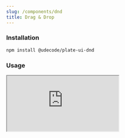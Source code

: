 ```yaml
---
slug: /components/dnd
title: Drag & Drop
---
```


### Installation

```bash npm2yarn
npm install @udecode/plate-ui-dnd
```

### Usage

<iframe
  src="https://codesandbox.io/embed/plate-playground-v1-2mh1c?autoresize=1&fontsize=16&theme=dark"
  style={{
    width: '100%',
    height: '80vh',
    border: 0,
    borderRadius: '8px',
    overflow: 'hidden',
  }}
  title="Plate Playground"
  allow="accelerometer; ambient-light-sensor; camera; encrypted-media; geolocation; gyroscope; hid; microphone; midi; payment; usb; vr; xr-spatial-tracking"
  sandbox="allow-forms allow-modals allow-popups allow-presentation allow-same-origin allow-scripts"
/>
